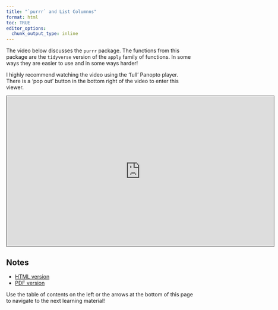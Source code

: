 ```yaml
---
title: "`purrr` and List Columnns"
format: html
toc: TRUE
editor_options: 
  chunk_output_type: inline
---
```


The video below discusses the `purrr` package. The functions from this package are the `tidyverse` version of the `apply` family of functions. In some ways they are easier to use and in some ways harder! 

I highly recommend watching the video using the 'full' Panopto player. There is a 'pop out' button in the bottom right of the video to enter this viewer.

```{=html}
<iframe src="https://ncsu.hosted.panopto.com/Panopto/Pages/Embed.aspx?id=673daf36-51ee-4b3c-a127-b19000e41f15&autoplay=false&offerviewer=true&showtitle=true&showbrand=false&captions=false&interactivity=all" height="405" width="720" style="border: 1px solid #464646;" allowfullscreen allow="autoplay" aria-label="Panopto Embedded Video Player" aria-description="31 - purrr" ></iframe>
```

## Notes

- <a href = "31-purrr.html" target = "_blank">HTML version</a>
- <a href = "PDFs/31-purrr.pdf" target = "_blank">PDF version</a>

Use the table of contents on the left or the arrows at the bottom of this page to navigate to the next learning material!